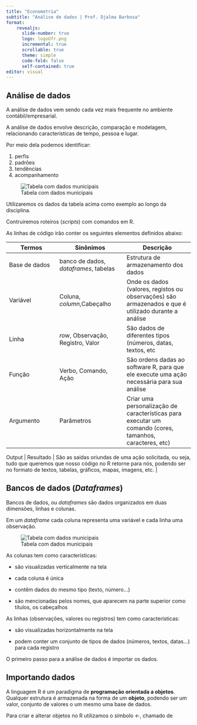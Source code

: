 ```yaml
---
title: "Econometria"
subtitle: "Análise de dados | Prof. Djalma Barbosa"
format: 
    revealjs:
      slide-number: true
      logo: logoUfr.png
      incremental: true
      scrollable: true
      theme: simple
      code-fold: false
      self-contained: true
editor: visual
---
```


## Análise de dados

A análise de dados vem sendo cada vez mais frequente no ambiente contábil/empresarial.

A análise de dados envolve descrição, comparação e modelagem, relacionando características de tempo, pessoa e lugar.

Por meio dela podemos identificar:

1.  perfis
2.  padrões
3.  tendências
4.  acompanhamento

![Tabela com dados municipais](Tabela_dados_municipios.png)

Utilizaremos os dados da tabela acima como exemplo ao longo da disciplina.

Contruiremos roteiros (*scripts*) com comandos em R.

As linhas de código irão conter os seguintes elementos definidos abaixo:

| Termos        | Sinônimos                             | Descrição                                                                                               |
|--------------------|--------------------------|--------------------------|
| Base de dados | banco de dados, *dataframes*, tabelas | Estrutura de armazenamento dos dados                                                                    |
| Variável      | Coluna, *column*,Cabeçalho            | Onde os dados (valores, registos ou observações) são armazenados e que é utilizado durante a análise    |
| Linha         | *row*, Observação, Registro, Valor    | São dados de diferentes tipos (números, datas, textos, etc                                              |
| Função        | Verbo, Comando, Ação                  | São ordens dadas ao software R, para que ele execute uma ação necessária para sua análise               |
| Argumento     | Parâmetros                            | Criar uma personalização de características para executar um comando (cores, tamanhos, caracteres, etc) |

| Output \| Resultado \| São as saídas oriundas de uma ação solicitada, ou seja, tudo que queremos que nosso código no R retorne para nós, podendo ser no formato de textos, tabelas, gráficos, mapas, imagens, etc. \|

## Bancos de dados (*Dataframes*)

Bancos de dados, ou *dataframes* são dados organizados em duas dimensões, linhas e colunas.

Em um *dataframe* cada coluna representa uma variável e cada linha uma observação.

![Tabela com dados municipais](Tabela_dados_municipios.png){alt="Tabela com dados municipais"}

As colunas tem como características:

-   são visualizadas verticalmente na tela

-   cada coluna é única

-   contêm dados do mesmo tipo (texto, número...)

-   são mencionadas pelos nomes, que aparecem na parte superior como títulos, os cabeçalhos

As linhas (observações, valores ou registros) tem como características:

-   são visualizadas horizontalmente na tela

-   podem conter um conjunto de tipos de dados (números, textos, datas...) para cada registro

O primeiro passo para a análise de dados é importar os dados.

## Importando dados

A linguagem R é um paradigma de **programação orientada a objetos**. Qualquer estrutura é armazenada na forma de um **objeto**, podendo ser um valor, conjunto de valores o um mesmo uma base de dados.

Para criar e alterar objetos no R utilizamos o símbolo \<-, chamado de
